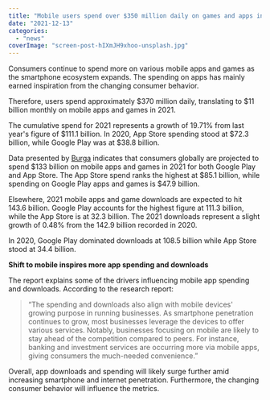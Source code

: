 ```yaml
---
title: "Mobile users spend over $350 million daily on games and apps in 2021"
date: "2021-12-13"
categories: 
  - "news"
coverImage: "screen-post-hIXmJH9xhoo-unsplash.jpg"
---
```


Consumers continue to spend more on various mobile apps and games as the smartphone ecosystem expands. The spending on apps has mainly earned inspiration from the changing consumer behavior.

Therefore, users spend approximately $370 million daily, translating to $11 billion monthly on mobile apps and games in 2021.

The cumulative spend for 2021 represents a growth of 19.71% from last year's figure of $111.1 billion. In 2020, App Store spending stood at $72.3 billion, while Google Play was at $38.8 billion.

Data presented by [Burga](https://u7061146.ct.sendgrid.net/ls/click?upn=4tNED-2FM8iDZJQyQ53jATUckyWPEbWfyacErOLG83swA-3D9Ads_n1eSj9a6YQENgvx4f-2FCkdLKHujwEHHiIyyay0QJ2uNR5cJtmUHDXwghMYpdHPLaTWS-2BCD-2FFOLBMpjLR61Tc9UELYFqtiT27poQ2uYPW9HG3-2BkN2mPTDIaPgGpwP0hpTXJoqb0FSg2b5fMjILedERs0Ymf6NNMjfqsjqMRt-2FJ2-2BO7bio2EEeRKYmbRPvxbafF-2FCGRFRD5VkqMMw1xKgJY8LY1PHQYEnylPc23xCfbVl1HRUGFRkWJwZYLq2x0vhma5m9Bo6bdwdKWZyhMycNIe9hAaTe63zhW6xzHyhRfyudNe42clnycAXb72xDx1y-2B5jY4wzbRugkgJftRcuMPnnw-3D-3D) indicates that consumers globally are projected to spend $133 billion on mobile apps and games in 2021 for both Google Play and App Store. The App Store spend ranks the highest at $85.1 billion, while spending on Google Play apps and games is $47.9 billion.

Elsewhere, 2021 mobile apps and game downloads are expected to hit 143.6 billion. Google Play accounts for the highest figure at 111.3 billion, while the App Store is at 32.3 billion. The 2021 downloads represent a slight growth of 0.48% from the 142.9 billion recorded in 2020.

In 2020, Google Play dominated downloads at 108.5 billion while App Store stood at 34.4 billion. 

**Shift to mobile inspires more app spending and downloads** 

The report explains some of the drivers influencing mobile app spending and downloads. According to the research report:

> “The spending and downloads also align with mobile devices' growing purpose in running businesses. As smartphone penetration continues to grow, most businesses leverage the devices to offer various services. Notably, businesses focusing on mobile are likely to stay ahead of the competition compared to peers. For instance, banking and investment services are occurring more via mobile apps, giving consumers the much-needed convenience.”

Overall, app downloads and spending will likely surge further amid increasing smartphone and internet penetration. Furthermore, the changing consumer behavior will influence the metrics.
